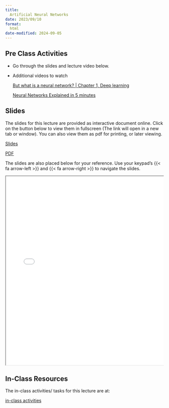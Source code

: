 ```yaml
---
title: 
  Artificial Neural Networks 
date: 2023/09/10
format:
  html
date-modified: 2024-09-05
---
```


## Pre Class Activities

- Go through the slides and lecture video below. 

- Additional videos to watch

  [But what is a neural network? | Chapter 1, Deep learning](https://youtu.be/aircAruvnKk)

  [Neural Networks Explained in 5 minutes](https://youtu.be/jmmW0F0biz0)
    

## Slides

The slides for this lecture are provided as interactive document online. Click
on the button below to view them in fullscreen (The link will open in a new tab
or window). You can also view them as pdf for printing, or later viewing.  

:::{.grid}

::: {.g-col-1}
[Slides](../../slides/07-ANN_modelling/index.qmd){target="_blank" .btn .btn-success .btn-lg role="button"}

:::

::: {.g-col-1}
[PDF](../../slides/07-ANN_modelling/07-ANN_modelling.pdf){target="_blank" .btn .btn-info .btn-lg role="button"}

:::
:::


The slides are also placed below for your reference. Use your keypad's
{{< fa arrow-left >}} and {{< fa arrow-right >}} to navigate the slides.

::: {.container style="position: relative;overflow: hidden;width:
100%;min-height:600px;"}
<iframe src="../../slides/07-ANN_modelling/"
style="position=absolute;top: 0;left: 0;bottom: 0;right: 0;width:
100%;min-height:600px;"></iframe>
:::


<!--
## Videos

## But what is a neural network? | Chapter 1, Deep learning
{{< video https://www.youtube.com/embed/aircAruvnKk) >}}

::: {.panel-tabset}
## Neural Networks Explained in 5 minutes
{{< video https://www.youtube.com/embed/jmmW0F0biz0 >}}

:::


## Lecture notes

Detailed lcture notes are available for this lecture. 
You can browse them by
clicking on the link below. 
You can also download them in various formats from
the link. 

:::{.grid}
::: {.g-col-3}
[Lecture Notes](../../notes/01-recap/index.qmd){.btn .btn-success .btn-lg role="button"}

:::
:::

-->

## In-Class Resources

The in-class activities/ tasks for this lecture are at:

:::{.grid}
::: {.g-col-5}

[in-class activities](../../notes/07-ANN_modelling/in-class-activities.qmd){.btn .btn-success .btn-lg role="button"}

:::
:::



